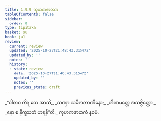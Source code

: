 ```yaml
---
title: 1.9.9 ကုဟကဇာတက
tableOfContents: false
sidebar:
  order: 9
type: tipitaka
basket: su
book: ja1
review:
  current: review
  updated: '2025-10-27T21:48:43.315472'
  updated_by: ''
  notes: ''
  history:
  - state: review
    date: '2025-10-27T21:48:43.315472'
    updated_by: ''
    notes: ''
    previous_state: draft
---
```



<ReviewStatus review={frontmatter.review} showDetails={true} />

<HypothesisAnnotation frontmatter={frontmatter} />

<DynamicBreadcrumb />

<Division number="89" book="ja1" e="ch" v="22" p="21">

<Paragraph number="196" type="verses" book="ja1">
_“ဝါစာဝ ကိရ တေ အာသိ,_  
_သဏှာ သခိလဘာဏိနော;_  
_တိဏမတ္တေ အသဇ္ဇိတ္ထော,_  
_နော စ နိက္ခသတံ ဟရန်”တိ._  


</Paragraph>
</Division>

<Paragraph number="197" type="center" book="ja1">
ကုဟကဇာတကံ နဝမံ.
</Paragraph>
